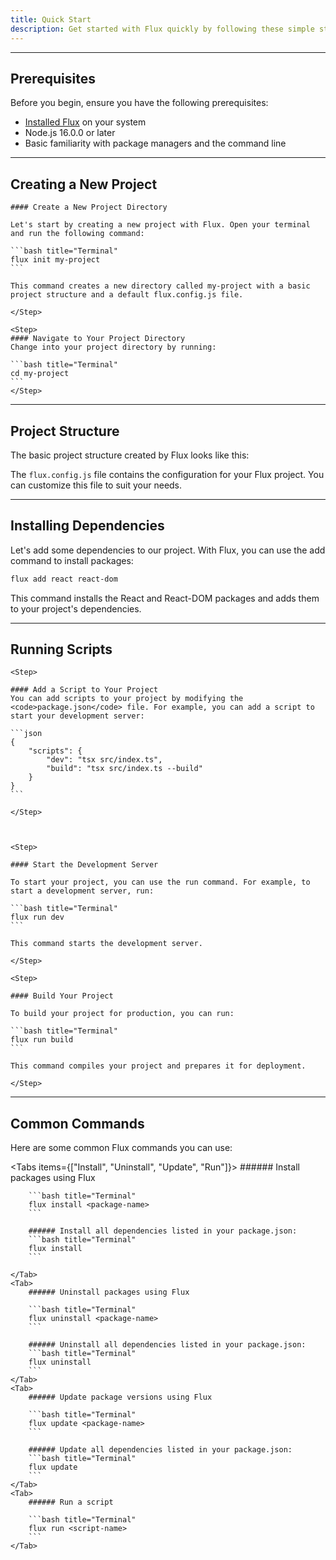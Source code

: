 ```yaml
---
title: Quick Start
description: Get started with Flux quickly by following these simple steps to set up your environment and run your first command.
---
```



---

## Prerequisites

Before you begin, ensure you have the following prerequisites:

-   [Installed Flux](https://fluxdocs.gautamsuthar.in/docs/installation) on your system
-   Node.js 16.0.0 or later
-   Basic familiarity with package managers and the command line

---

## Creating a New Project

<Steps>
    <Step>
    
    #### Create a New Project Directory

    Let's start by creating a new project with Flux. Open your terminal and run the following command:

    ```bash title="Terminal"
    flux init my-project
    ```

    This command creates a new directory called my-project with a basic project structure and a default flux.config.js file.

    </Step>

    <Step>
    #### Navigate to Your Project Directory
    Change into your project directory by running:

    ```bash title="Terminal"
    cd my-project
    ```
    </Step>

</Steps>

---

## Project Structure

The basic project structure created by Flux looks like this:

<Files>
    <Folder name="my-project" defaultOpen>
        <Folder name="node_modules" />
        <Folder name="src" defaultOpen>
            <File name="index.js" />
            <File name="app.js" />
        </Folder>
        <File name="flux.config.js" />
        <File name="package.json" />
        <File name="README.md" />
    </Folder>
</Files>

The <code>flux.config.js</code> file contains the configuration for your Flux project. You can customize this file to suit your needs.

---

## Installing Dependencies

Let's add some dependencies to our project. With Flux, you can use the add command to install packages:

```bash title="Terminal"
flux add react react-dom
```

This command installs the React and React-DOM packages and adds them to your project's dependencies.

---

## Running Scripts

<Steps>

    <Step>

    #### Add a Script to Your Project
    You can add scripts to your project by modifying the <code>package.json</code> file. For example, you can add a script to start your development server:

    ```json
    {
        "scripts": {
            "dev": "tsx src/index.ts",
            "build": "tsx src/index.ts --build"
        }
    }
    ```

    </Step>



    <Step>

    #### Start the Development Server

    To start your project, you can use the run command. For example, to start a development server, run:

    ```bash title="Terminal"
    flux run dev
    ```

    This command starts the development server.

    </Step>

    <Step>

    #### Build Your Project

    To build your project for production, you can run:

    ```bash title="Terminal"
    flux run build
    ```

    This command compiles your project and prepares it for deployment.

    </Step>

</Steps>

---

## Common Commands

Here are some common Flux commands you can use:

<Tabs items={["Install", "Uninstall", "Update", "Run"]}>
    <Tab>
        ###### Install packages using Flux
        
        ```bash title="Terminal" 
        flux install <package-name> 
        ```

        ###### Install all dependencies listed in your package.json:
        ```bash title="Terminal"
        flux install
        ```

    </Tab>
    <Tab>
        ###### Uninstall packages using Flux

        ```bash title="Terminal"
        flux uninstall <package-name>
        ```

        ###### Uninstall all dependencies listed in your package.json:
        ```bash title="Terminal"
        flux uninstall
        ```
    </Tab>
    <Tab>
        ###### Update package versions using Flux

        ```bash title="Terminal"
        flux update <package-name>
        ```

        ###### Update all dependencies listed in your package.json:
        ```bash title="Terminal"
        flux update
        ```
    </Tab>
    <Tab>
        ###### Run a script

        ```bash title="Terminal"
        flux run <script-name>
        ```
    </Tab>

</Tabs>
